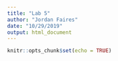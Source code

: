 ```yaml
---
title: "Lab 5"
author: "Jordan Faires"
date: "10/29/2019"
output: html_document
---
```


```r
knitr::opts_chunk$set(echo = TRUE)
```

